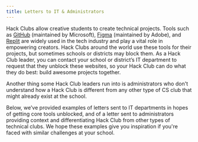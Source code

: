 ```yaml
---
title: Letters to IT & Administrators
---
```


Hack Clubs allow creative students to create technical projects. Tools such as [GitHub](https://github.com/) (maintained by Microsoft), [Figma](https://www.figma.com/) (maintained by Adobe), and [Replit](https://replit.com/) are widely used in the tech industry and play a vital role in empowering creators. Hack Clubs around the world use these tools for their projects, but sometimes schools or districts may block them. As a Hack Club leader, you can contact your school or district’s IT department to request that they unblock these websites, so your Hack Club can do what they do best: build awesome projects together.

Another thing some Hack Club leaders run into is administrators who don't understand how a Hack Club is different from any other type of CS club that might already exist at the school. 

Below, we’ve provided examples of letters sent to IT departments in hopes of getting core tools unblocked, and of a letter sent to administrators providing context and differentiating Hack Club from other types of technical clubs. We hope these examples give you inspiration if you're faced with similar challenges at your school.
